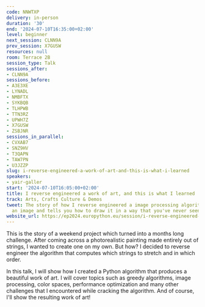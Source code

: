 ```yaml
---
code: NNWTXP
delivery: in-person
duration: '30'
end: '2024-07-10T16:35:00+02:00'
level: beginner
next_session: CLNN9A
prev_session: X7GUSW
resources: null
room: Terrace 2B
session_type: Talk
sessions_after:
- CLNN9A
sessions_before:
- A3E3XE
- LYNADL
- NMBFTX
- SYKBQB
- TLHPWB
- TTN3RZ
- UPWH7Z
- X7GUSW
- ZSBJNR
sessions_in_parallel:
- CVXAB7
- SNZ9HV
- T3QAPN
- TAW7PN
- U3JZZP
slug: i-reverse-engineered-a-work-of-art-and-this-is-what-i-learned
speakers:
- yair-galler
start: '2024-07-10T16:05:00+02:00'
title: I reverse engineered a work of art, and this is what I learned
track: Arts, Crafts Culture & Demos
tweet: The story of how I reverse engineered a image processing algorithm that takes
  an image and tells you how to draw it in a way that you've never seen before.
website_url: https://ep2024.europython.eu/session/i-reverse-engineered-a-work-of-art-and-this-is-what-i-learned
---
```


This is the story of a weekend project which turned into a months long challenge. After coming across a photorealistic painting made entirely out of strings, I wanted to create one on my own. But how? I decided to reverse engineer the algorithm that computes which strings to stretch and in which order.

In this talk, I will show how I created a Python algorithm that produces a beautiful work of art. I will cover topics such as greedy algorithms, image processing, color spaces, performance optimization and many other challenges that I encountered while cracking the algorithm. And of course, I'll show the resulting work of art!
